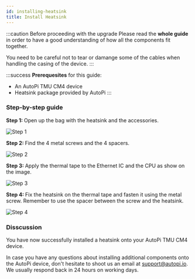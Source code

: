 ```yaml
---
id: installing-heatsink
title: Install Heatsink
---
```



:::caution Before proceeding with the upgrade
Please read the **whole guide** in order to have a good understanding of how all the components fit together.

You need to be careful not to tear or damange some of the cables when handling the casing of the device.
:::

:::success
**Prerequesites** for this guide:
- An AutoPi TMU CM4 device
- Heatsink package provided by AutoPi
:::

### Step-by-step guide

<SideBySide>
	<p>
		<strong>Step 1: </strong>
		Open up the bag with the heatsink and the accessories.
	</p>
	<img alt="Step 1" src={useBaseUrl('/img/hardware/autopi_tmu_cm4/installing_heatsink/heatsink1.jpg')}/>
</SideBySide>
<br/>

<SideBySide>
	<p>
		<strong>Step 2: </strong>
		Find the 4 metal screws and the 4 spacers. 
	</p>
	<img alt="Step 2" src={useBaseUrl('/img/hardware/autopi_tmu_cm4/installing_heatsink/heatsink2.jpg')}/>
</SideBySide>
<br/>

<SideBySide>
	<p>
		<strong>Step 3: </strong>
		Apply the thermal tape to the Ethernet IC and the CPU as show on the image. 
	</p>
	<img alt="Step 3" src={useBaseUrl('/img/hardware/autopi_tmu_cm4/installing_heatsink/heatsink3.jpg')}/>
</SideBySide>
<br/>

<SideBySide>
	<p>
		<strong>Step 4: </strong>
		Fix the heatsink on the thermal tape and fasten it using the metal screw. Remember to use the spacer between the screw and the heatsink. 
	</p>
	<img alt="Step 4" src={useBaseUrl('/img/hardware/autopi_tmu_cm4/installing_heatsink/heatsink4.jpg')}/>
</SideBySide>
<br/>

### Disscussion
<p>
	You have now successfully installed a heatsink onto your AutoPi TMU CM4 device.
</p>

<p>
	In case you have any questions about installing additional components onto the AutoPi device, don't hesitate to
	shoot us an email at <a href="mailto:support@autopi.io">support@autopi.io</a>. We usually respond back in 24 hours
	on working days.
</p>
